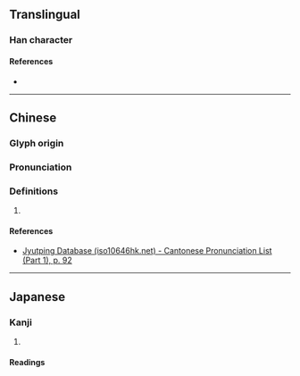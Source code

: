 {{character info/new}}
==Translingual==

===Han character===
{{Han char|rn=38|rad=女|as=05|sn=8|four=24440|canj=OIV|ids=⿱付女}}

====References====
* {{Han ref|kx=0258.110|dkj=06161|dj=0523.170|hdz=21039.010|uh=59C7|ud=22983|bh=CC54|bd=52308}}

----

==Chinese==
{{zh-forms}}

===Glyph origin===
{{Han etym}}

===Pronunciation===
{{zh-pron
|m=fū
|c=fu1
|mc=y
|oc=y
|cat=
}}

===Definitions===
{{zh-hanzi}}

# {{rfdef|zh}}

====References====
* [http://www.iso10646hk.net/jp/document/download.jsp Jyutping Database (iso10646hk.net) - Cantonese Pronunciation List (Part 1), p. 92]

----

==Japanese==

===Kanji===
{{ja-kanji|grade=|rs=女05}}

# {{defn|lang=ja|sort=女05}}

====Readings====
{{ja-readings|on=[[ふ]] (fu), [[ふう]] (hū), [[ぶ]] (bu)|kun=[[よろこぶ]] (yorokobu), [[うつくしい]] (utsukushii)}}